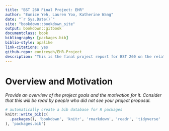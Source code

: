 --- 
title: "BST 260 Final Project: EHR"
author: "Eunice Yeh, Lauren Yoo, Katherine Wang"
date: "`r Sys.Date()`"
site: "bookdown::bookdown_site"
output: bookdown::gitbook
documentclass: book
bibliography: [packages.bib]
biblio-style: apalike
link-citations: yes
github-repo: euniceyeh/EHR-Project
description: "This is the final project report for BST 260 on the relationships between the use of Electronic Health Records (EHR) and provider demographics, separately among the eligible professionals (EPs) and eligible hospitals participating in the Medicare & Medicaid EHR Incentive Program in 2016."
---

# Overview and Motivation

*Provide an overview of the project goals and the motivation for it. Consider that this will be read by people who did not see your project proposal.*




```{r include=FALSE}
# automatically create a bib database for R packages
knitr::write_bib(c(
  .packages(), 'bookdown', 'knitr', 'rmarkdown', 'readr', 'tidyverse'
), 'packages.bib')

```
